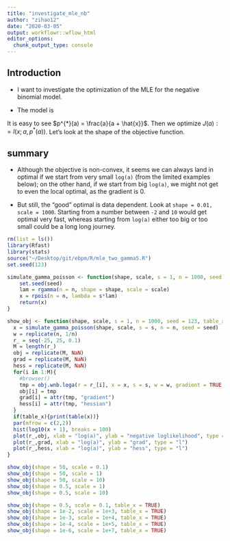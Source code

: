 ```yaml
---
title: "investigate_mle_nb"
author: "zihao12"
date: "2020-03-05"
output: workflowr::wflow_html
editor_options:
  chunk_output_type: console
---
```


## Introduction
* I want to investigate the optimization of the MLE for the negative binomial model. 

* The model is  

\begin{align*}
    & x \sim NB(\text{size} = a, \text{prob} = p)\\
    & p(x) = \frac{\Gamma(x + a)}{\Gamma(x + 1) \Gamma(a)} p^a (1-p)^x\\
    & l(x; a, p) = \sum_{i = 1}^n [log \Gamma(x_i + a) + x_i log(1-p)] - n (log \Gamma(a) - a log p) - \sum_i log \Gamma(x_i + 1) 
\end{align*}

It is easy to see $p^{*}(a) = \frac{a}{a + \hat{x}}$. Then we optimize $J(a) : = l(x; a , p^{*}(a))$. Let's look at the shape of the objective function.

## summary
* Although the objective is non-convex, it seems we can always land in optimal if we start from very small `log(a)` (from the limited examples below); on the other hand, if we start from big `log(a)`, we might not get to even the local optimal, as the gradient is 0. 

* But still, the "good" optimal is data dependent. Look at `shape = 0.01, scale = 1000`. Starting from a number between `-2` and `10` would get optimal very fast, whereas starting from `log(a)` either too big or too small could be a long long journey. 

```r
rm(list = ls())
library(Rfast)
library(stats)
source("~/Desktop/git/ebpm/R/mle_two_gamma5.R")
set.seed(123)
```

```r
simulate_gamma_poisson <- function(shape, scale, s = 1, n = 1000, seed = 123){
	set.seed(seed)
	lam = rgamma(n = n, shape = shape, scale = scale)
	x = rpois(n = n, lambda = s*lam)
	return(x)
}

show_obj <- function(shape, scale, s = 1, n = 1000, seed = 123, table_x = FALSE){
  x = simulate_gamma_poisson(shape, scale, s = s, n = n, seed = seed)
  w = replicate(n, 1/n)
  r_ = seq(-25, 25, 0.1)
  M = length(r_)
  obj = replicate(M, NaN)
  grad = replicate(M, NaN)
  hess = replicate(M, NaN)
  for(i in 1:M){
    #browser()
    tmp = obj.wnb.loga(r = r_[i], x = x, s = s, w = w, gradient = TRUE, hessian = TRUE)
    obj[i] = tmp
    grad[i] = attr(tmp, "gradient")
    hess[i] = attr(tmp, "hessian")
  }
  if(table_x){print(table(x))}
  par(mfrow = c(2,2))
  hist(log10(x + 1), breaks = 100)
  plot(r_,obj, xlab = "log(a)", ylab = "negative loglikelihood", type = "l")
  plot(r_,grad, xlab = "log(a)", ylab = "grad", type = "l")
  plot(r_,hess, xlab = "log(a)", ylab = "hess", type = "l")
}
```


```r

show_obj(shape = 50, scale = 0.1)
show_obj(shape = 50, scale = 1)
show_obj(shape = 50, scale = 10)
show_obj(shape = 0.5, scale = 1)
show_obj(shape = 0.5, scale = 10)

show_obj(shape = 0.5, scale = 0.1, table_x = TRUE)
show_obj(shape = 1e-2, scale = 1e+3, table_x = TRUE)
show_obj(shape = 1e-3, scale = 1e+4, table_x = TRUE)
show_obj(shape = 1e-4, scale = 1e+5, table_x = TRUE)
show_obj(shape = 1e-6, scale = 1e+7, table_x = TRUE)
```


